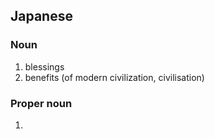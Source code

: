==Japanese==
{{ja-kanjitab|よ|たく|yomi=o}}

===Noun===
{{ja-noun|よたく|kyu=余澤}}

# blessings
# benefits (of modern civilization, civilisation)

{{ja-kanjitab|よ|さわ|yomi=j}}

===Proper noun===
{{ja-pos|proper|よさわ|kyu=余澤}}

# {{surname|lang=ja|sort=よさわ}}